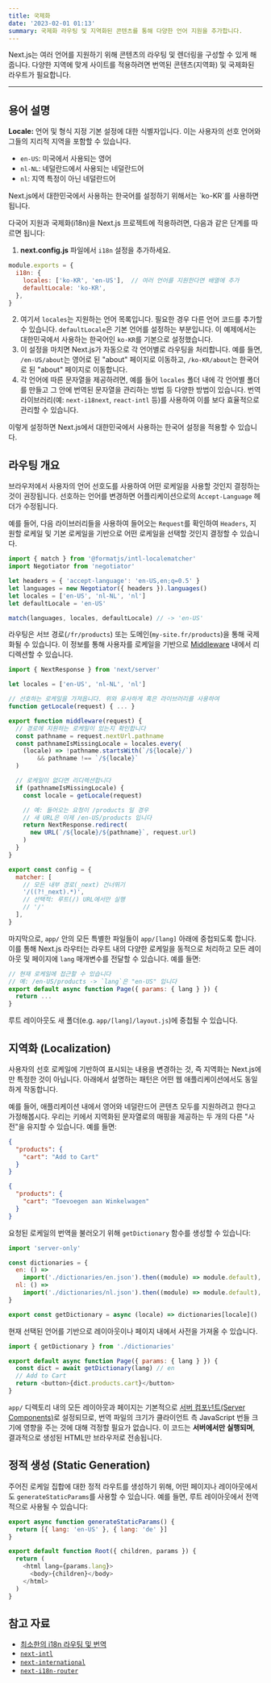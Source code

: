 ```yaml
---
title: 국제화
date: '2023-02-01 01:13'
summary: 국제화 라우팅 및 지역화된 콘텐츠를 통해 다양한 언어 지원을 추가합니다.
---
```

<TOCInline toc={props.toc} asDisclosure />


Next.js는 여러 언어를 지원하기 위해 콘텐츠의 라우팅 및 렌더링을 구성할 수 있게 해줍니다. 다양한 지역에 맞게 사이트를 적용하려면 번역된 콘텐츠(지역화) 및 국제화된 라우트가 필요합니다.

---

## 용어 설명

**Locale:** 언어 및 형식 지정 기본 설정에 대한 식별자입니다. 이는 사용자의 선호 언어와 그들의 지리적 지역을 포함할 수 있습니다.
- `en-US`: 미국에서 사용되는 영어
- `nl-NL`: 네덜란드에서 사용되는 네덜란드어
- `nl`: 지역 특정이 아닌 네덜란드어

<Callout type="warning" icon="한국어 설정">
Next.js에서 대한민국에서 사용하는 한국어를 설정하기 위해서는 `ko-KR`를 사용하면 됩니다. 

다국어 지원과 국제화(i18n)을 Next.js 프로젝트에 적용하려면, 다음과 같은 단계를 따르면 됩니다:

1. **next.config.js** 파일에서 `i18n` 설정을 추가하세요.
```js
module.exports = {
  i18n: {
    locales: ['ko-KR', 'en-US'],  // 여러 언어를 지원한다면 배열에 추가
    defaultLocale: 'ko-KR',
  },
}
```

2. 여기서 `locales`는 지원하는 언어 목록입니다. 필요한 경우 다른 언어 코드를 추가할 수 있습니다. `defaultLocale`은 기본 언어를 설정하는 부분입니다. 이 예제에서는 대한민국에서 사용하는 한국어인 `ko-KR`를 기본으로 설정했습니다.
3. 이 설정을 마치면 Next.js가 자동으로 각 언어별로 라우팅을 처리합니다. 예를 들면, `/en-US/about`는 영어로 된 "about" 페이지로 이동하고, `/ko-KR/about`는 한국어로 된 "about" 페이지로 이동합니다.
4. 각 언어에 따른 문자열을 제공하려면, 예를 들어 `locales` 폴더 내에 각 언어별 폴더를 만들고 그 안에 번역된 문자열을 관리하는 방법 등 다양한 방법이 있습니다. 번역 라이브러리(예: `next-i18next`, `react-intl` 등)를 사용하여 이를 보다 효율적으로 관리할 수 있습니다.

이렇게 설정하면 Next.js에서 대한민국에서 사용하는 한국어 설정을 적용할 수 있습니다.
</Callout>

## 라우팅 개요

브라우저에서 사용자의 언어 선호도를 사용하여 어떤 로케일을 사용할 것인지 결정하는 것이 권장됩니다. 선호하는 언어를 변경하면 어플리케이션으로의 `Accept-Language` 헤더가 수정됩니다.

예를 들어, 다음 라이브러리들을 사용하여 들어오는 `Request`를 확인하여 `Headers`, 지원할 로케일 및 기본 로케일을 기반으로 어떤 로케일을 선택할 것인지 결정할 수 있습니다.

```js:middleware.js
import { match } from '@formatjs/intl-localematcher'
import Negotiator from 'negotiator'

let headers = { 'accept-language': 'en-US,en;q=0.5' }
let languages = new Negotiator({ headers }).languages()
let locales = ['en-US', 'nl-NL', 'nl']
let defaultLocale = 'en-US'

match(languages, locales, defaultLocale) // -> 'en-US'
```

라우팅은 서브 경로(`/fr/products`) 또는 도메인(`my-site.fr/products`)을 통해 국제화될 수 있습니다. 이 정보를 통해 사용자를 로케일을 기반으로 [Middleware](/docs/nextjs/routing/middleware) 내에서 리디렉션할 수 있습니다.

```js:middleware.js
import { NextResponse } from 'next/server'

let locales = ['en-US', 'nl-NL', 'nl']

// 선호하는 로케일을 가져옵니다. 위와 유사하게 혹은 라이브러리를 사용하여
function getLocale(request) { ... }

export function middleware(request) {
  // 경로에 지원하는 로케일이 있는지 확인합니다
  const pathname = request.nextUrl.pathname
  const pathnameIsMissingLocale = locales.every(
    (locale) => !pathname.startsWith(`/${locale}/`) 
        && pathname !== `/${locale}`
  )

  // 로케일이 없다면 리디렉션합니다
  if (pathnameIsMissingLocale) {
    const locale = getLocale(request)

    // 예: 들어오는 요청이 /products 일 경우
    // 새 URL은 이제 /en-US/products 입니다
    return NextResponse.redirect(
      new URL(`/${locale}/${pathname}`, request.url)
    )
  }
}

export const config = {
  matcher: [
    // 모든 내부 경로(_next) 건너뛰기
    '/((?!_next).*)',
    // 선택적: 루트(/) URL에서만 실행
    // '/'
  ],
}
```

마지막으로, `app/` 안의 모든 특별한 파일들이 `app/[lang]` 아래에 중첩되도록 합니다. 이를 통해 Next.js 라우터는 라우트 내의 다양한 로케일을 동적으로 처리하고 모든 레이아웃 및 페이지에 `lang` 매개변수를 전달할 수 있습니다. 예를 들면:

```jsx:app/[lang]/page.js
// 현재 로케일에 접근할 수 있습니다
// 예: /en-US/products -> `lang`은 "en-US" 입니다
export default async function Page({ params: { lang } }) {
  return ...
}
```

루트 레이아웃도 새 폴더(e.g. `app/[lang]/layout.js`)에 중첩될 수 있습니다.


## 지역화 (Localization)

사용자의 선호 로케일에 기반하여 표시되는 내용을 변경하는 것, 즉 지역화는 Next.js에만 특정한 것이 아닙니다. 아래에서 설명하는 패턴은 어떤 웹 애플리케이션에서도 동일하게 작동합니다.

예를 들어, 애플리케이션 내에서 영어와 네덜란드어 콘텐츠 모두를 지원하려고 한다고 가정해봅시다. 우리는 키에서 지역화된 문자열로의 매핑을 제공하는 두 개의 다른 "사전"을 유지할 수 있습니다. 예를 들면:

```json:dictionaries/en.json
{
  "products": {
    "cart": "Add to Cart"
  }
}
```

```json:dictionaries/nl.json
{
  "products": {
    "cart": "Toevoegen aan Winkelwagen"
  }
}
```

요청된 로케일의 번역을 불러오기 위해 `getDictionary` 함수를 생성할 수 있습니다:

```jsx:app/[lang]/dictionaries.js
import 'server-only'

const dictionaries = {
  en: () => 
    import('./dictionaries/en.json').then((module) => module.default),
  nl: () => 
    import('./dictionaries/nl.json').then((module) => module.default),
}

export const getDictionary = async (locale) => dictionaries[locale]()
```

현재 선택된 언어를 기반으로 레이아웃이나 페이지 내에서 사전을 가져올 수 있습니다.

```jsx:app/[lang]/page.js
import { getDictionary } from './dictionaries'

export default async function Page({ params: { lang } }) {
  const dict = await getDictionary(lang) // en
  // Add to Cart
  return <button>{dict.products.cart}</button> 
}
```

`app/` 디렉토리 내의 모든 레이아웃과 페이지는 기본적으로 [서버 컴포넌트(Server Components)](/docs/nextjs/rendering/server-components)로 설정되므로, 번역 파일의 크기가 클라이언트 측 JavaScript 번들 크기에 영향을 주는 것에 대해 걱정할 필요가 없습니다. 이 코드는 **서버에서만 실행되며**, 결과적으로 생성된 HTML만 브라우저로 전송됩니다.

## 정적 생성 (Static Generation)

주어진 로케일 집합에 대한 정적 라우트를 생성하기 위해, 어떤 페이지나 레이아웃에서도 `generateStaticParams`를 사용할 수 있습니다. 예를 들면, 루트 레이아웃에서 전역적으로 사용될 수 있습니다:

```jsx:app/[lang]/layout.js
export async function generateStaticParams() {
  return [{ lang: 'en-US' }, { lang: 'de' }]
}

export default function Root({ children, params }) {
  return (
    <html lang={params.lang}>
      <body>{children}</body>
    </html>
  )
}
```

## 참고 자료

- [최소한의 i18n 라우팅 및 번역](https://github.com/vercel/next.js/tree/canary/examples/app-dir-i18n-routing)
- [`next-intl`](https://next-intl-docs.vercel.app/docs/next-13)
- [`next-international`](https://github.com/QuiiBz/next-international)
- [`next-i18n-router`](https://github.com/i18nexus/next-i18n-router)